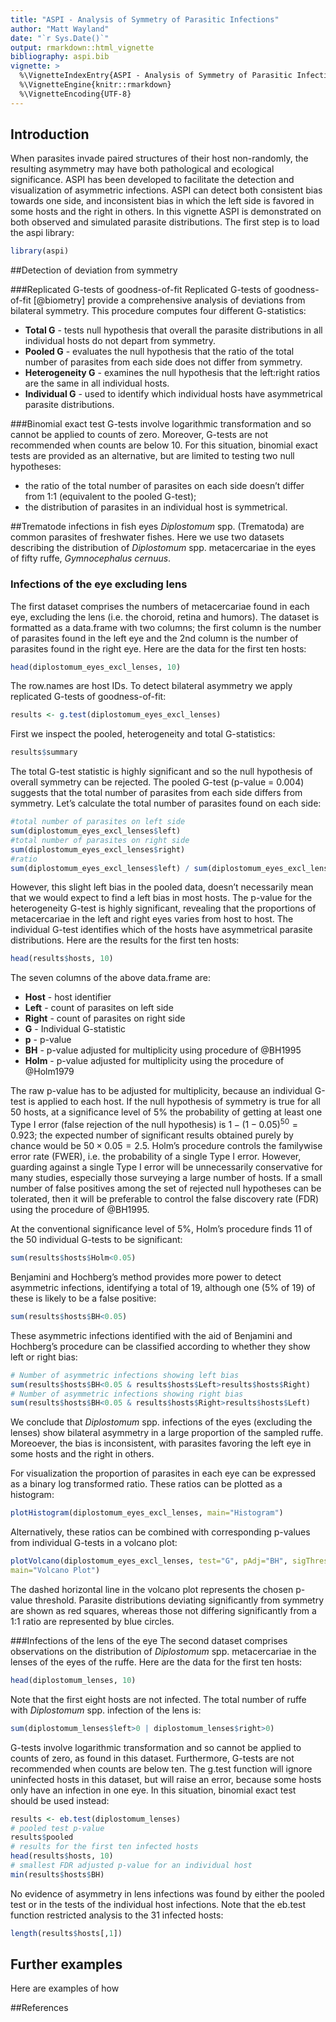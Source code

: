 ```yaml
---
title: "ASPI - Analysis of Symmetry of Parasitic Infections"
author: "Matt Wayland"
date: "`r Sys.Date()`"
output: rmarkdown::html_vignette 
bibliography: aspi.bib
vignette: >
  %\VignetteIndexEntry{ASPI - Analysis of Symmetry of Parasitic Infections}
  %\VignetteEngine{knitr::rmarkdown}
  %\VignetteEncoding{UTF-8}
---
```


## Introduction
When parasites invade paired structures of their host non-randomly, the resulting asymmetry may have both pathological and ecological significance. ASPI has been developed to facilitate the detection and visualization of asymmetric infections. ASPI can detect both consistent bias towards one side, and inconsistent bias in which the left side is favored in some hosts and the right in others. In this vignette ASPI is demonstrated on both observed and simulated parasite distributions. The first step is to load the aspi library:

```r
library(aspi)
```

##Detection of deviation from symmetry

###Replicated G-tests of goodness-of-fit
Replicated G-tests of goodness-of-fit [@biometry] provide a comprehensive analysis of deviations from bilateral symmetry. This procedure computes four different G-statistics:

* **Total G** - tests null hypothesis that overall the parasite distributions in all individual hosts do not depart from symmetry.
* **Pooled G** - evaluates the null hypothesis that the ratio of the total number of parasites from each side does not differ from symmetry.
* **Heterogeneity G** - examines the null hypothesis that the left:right ratios are the same in all individual hosts. 
* **Individual G** - used to identify which individual hosts have asymmetrical parasite distributions.

###Binomial exact test
G-tests involve logarithmic transformation and so cannot be applied to counts of zero. Moreover, G-tests are not recommended when counts are below 10. For this situation, binomial exact tests are provided as an alternative, but are limited to testing two null hypotheses:

* the ratio of the total number of parasites on each side doesn't differ from 1:1 (equivalent to the pooled G-test);
* the distribution of parasites in an individual host is symmetrical.

##Trematode infections in fish eyes
*Diplostomum* spp. (Trematoda) are common parasites of freshwater fishes. Here we use two datasets describing the distribution of *Diplostomum* spp. metacercariae in the eyes of fifty ruffe, *Gymnocephalus cernuus*. 

### Infections of the eye excluding lens
The first dataset comprises the numbers of metacercariae found in each eye, excluding the lens (i.e. the choroid, retina and humors). The dataset is formatted as a data.frame with two columns; the first column is the number of parasites found in the left eye and the 2nd column is the number of parasites found in the right eye. Here are the data for the first ten hosts:
```r
head(diplostomum_eyes_excl_lenses, 10)
```

The row.names are host IDs. To detect bilateral asymmetry we apply replicated G-tests of goodness-of-fit:
```r
results <- g.test(diplostomum_eyes_excl_lenses)
```

First we inspect the pooled, heterogeneity and total G-statistics:
```r
results$summary
```

The total G-test statistic is highly significant and so the null hypothesis of overall symmetry can be rejected. The pooled G-test (p-value = 0.004) suggests that the total number of parasites from each side differs from symmetry. Let's calculate the total number of parasites found on each side:
```r
#total number of parasites on left side
sum(diplostomum_eyes_excl_lenses$left)
#total number of parasites on right side
sum(diplostomum_eyes_excl_lenses$right)
#ratio
sum(diplostomum_eyes_excl_lenses$left) / sum(diplostomum_eyes_excl_lenses$right)
```
However, this slight left bias in the pooled data, doesn't necessarily mean that we would expect to find a left bias in most hosts. The p-value for the heterogeneity G-test is highly significant, revealing that the proportions of metacercariae in the left and right eyes varies from host to host. The individual G-test identifies which of the hosts have asymmetrical parasite distributions. Here are the results for the first ten hosts:
```r
head(results$hosts, 10)
```
The seven columns of the above data.frame are:

* **Host** - host identifier
* **Left** - count of parasites on left side
* **Right** - count of parasites on right side
* **G** - Individual G-statistic
* **p** - p-value
* **BH** - p-value adjusted for multiplicity using procedure of @BH1995
* **Holm** - p-value adjusted for multiplicity using the procedure of @Holm1979

The raw p-value has to be adjusted for multiplicity, because an individual G-test is applied to each host. If the null hypothesis of symmetry is true for all 50 hosts, at a significance level of 5% the probability of getting at least one Type I error (false rejection of the null hypothesis) is $1-(1-0.05)^{50} = 0.923$; the expected number of significant results obtained purely by chance would be $50 \times 0.05 = 2.5$. Holm's procedure controls the familywise error rate (FWER), i.e. the probability of a single Type I error. However, guarding against a single Type I error will be unnecessarily conservative for many studies, especially those surveying a large number of hosts. If a small number of false positives among the set of rejected null hypotheses can be tolerated, then it will be preferable to control the false discovery rate (FDR) using the procedure of @BH1995.

At the conventional significance level of 5%, Holm's procedure finds 11 of the 50 individual G-tests to be significant:
```r
sum(results$hosts$Holm<0.05)
```

Benjamini and Hochberg's method provides more power to detect asymmetric infections, identifying a total of 19, although one (5% of 19) of these is likely to be a false positive:
```r
sum(results$hosts$BH<0.05)
```

These asymmetric infections identified with the aid of Benjamini and Hochberg's procedure can be classified according to whether they show left or right bias:
```r
# Number of asymmetric infections showing left bias
sum(results$hosts$BH<0.05 & results$hosts$Left>results$hosts$Right)
# Number of asymmetric infections showing right bias
sum(results$hosts$BH<0.05 & results$hosts$Right>results$hosts$Left)
```

We conclude that *Diplostomum* spp. infections of the eyes (excluding the lenses) show bilateral asymmetry in a large proportion of the sampled ruffe. Moreoever, the bias is inconsistent, with parasites favoring the left eye in some hosts and the right in others.

For visualization the proportion of parasites in each eye can be expressed as a binary log transformed ratio. These ratios can be plotted as a histogram:
```r

plotHistogram(diplostomum_eyes_excl_lenses, main="Histogram")
```

Alternatively, these ratios can be combined with corresponding p-values from individual G-tests in a volcano plot:
```r
plotVolcano(diplostomum_eyes_excl_lenses, test="G", pAdj="BH", sigThresh=0.1,
main="Volcano Plot")
```

The dashed horizontal line in the volcano plot represents the chosen p-value threshold. Parasite distributions deviating significantly from symmetry are shown as red squares, whereas those not differing significantly from a 1:1 ratio are represented by blue circles.

###Infections of the lens of the eye
The second dataset comprises observations on the distribution of *Diplostomum* spp. metacercariae in the lenses of the eyes of the ruffe. Here are the data for the first ten hosts:
```r
head(diplostomum_lenses, 10)
```
Note that the first eight hosts are not infected. The total number of ruffe with *Diplostomum* spp. infection of the lens is:
```r
sum(diplostomum_lenses$left>0 | diplostomum_lenses$right>0)
```

G-tests involve logarithmic transformation and so cannot be applied to counts of zero, as found in this dataset. Furthermore, G-tests are not recommended when counts are below ten. The g.test function will ignore uninfected hosts in this dataset, but will raise an error, because some hosts only have an infection in one eye. In this situation, binomial exact test should be used instead:
```r
results <- eb.test(diplostomum_lenses)
# pooled test p-value
results$pooled
# results for the first ten infected hosts
head(results$hosts, 10)
# smallest FDR adjusted p-value for an individual host
min(results$hosts$BH)
```
No evidence of asymmetry in lens infections was found by either the pooled test or in the tests of the individual host infections. Note that the eb.test function restricted analysis to the 31 infected hosts:
```r
length(results$hosts[,1])
```



## Further examples
Here are examples of how 

##References
